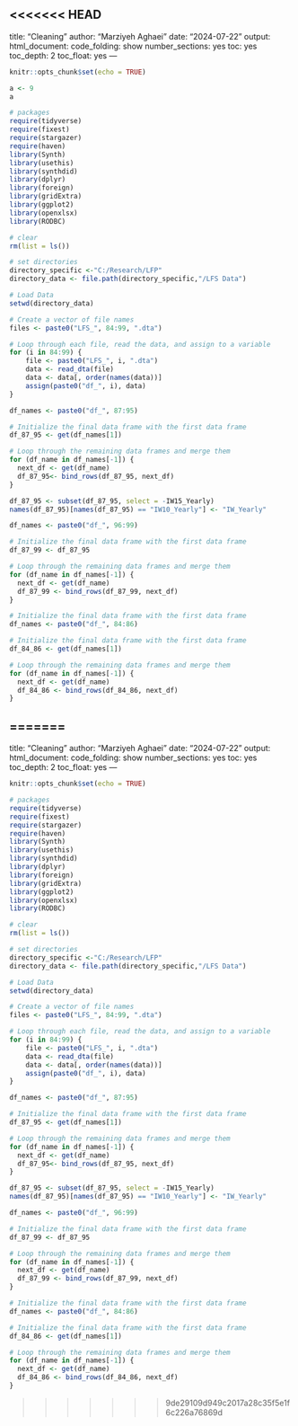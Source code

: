 <<<<<<< HEAD
---
title: "Cleaning"
author: "Marziyeh Aghaei"
date: "2024-07-22"
output:
  html_document: 
    code_folding: show
    number_sections: yes
    toc: yes
    toc_depth: 2
    toc_float: yes
---
```{r setup, include = FALSE}
knitr::opts_chunk$set(echo = TRUE)
```

```{r}
a <- 9
a
```
```{r,message = FALSE}
# packages
require(tidyverse)
require(fixest)
require(stargazer)
require(haven)
library(Synth)
library(usethis)
library(synthdid)
library(dplyr)
library(foreign)
library(gridExtra)
library(ggplot2)
library(openxlsx)
library(RODBC)

# clear
rm(list = ls())

# set directories
directory_specific <-"C:/Research/LFP"
directory_data <- file.path(directory_specific,"/LFS Data")

```
```{r}
# Load Data
setwd(directory_data)

# Create a vector of file names
files <- paste0("LFS_", 84:99, ".dta")

# Loop through each file, read the data, and assign to a variable
for (i in 84:99) {
    file <- paste0("LFS_", i, ".dta")
    data <- read_dta(file)
    data <- data[, order(names(data))]
    assign(paste0("df_", i), data)
}

```
```{r}
df_names <- paste0("df_", 87:95)

# Initialize the final data frame with the first data frame
df_87_95 <- get(df_names[1])

# Loop through the remaining data frames and merge them
for (df_name in df_names[-1]) {
  next_df <- get(df_name)
  df_87_95<- bind_rows(df_87_95, next_df)
}

df_87_95 <- subset(df_87_95, select = -IW15_Yearly)
names(df_87_95)[names(df_87_95) == "IW10_Yearly"] <- "IW_Yearly"

df_names <- paste0("df_", 96:99)

# Initialize the final data frame with the first data frame
df_87_99 <- df_87_95

# Loop through the remaining data frames and merge them
for (df_name in df_names[-1]) {
  next_df <- get(df_name)
  df_87_99 <- bind_rows(df_87_99, next_df)
}

```
```{r}
# Initialize the final data frame with the first data frame
df_names <- paste0("df_", 84:86)

# Initialize the final data frame with the first data frame
df_84_86 <- get(df_names[1])

# Loop through the remaining data frames and merge them
for (df_name in df_names[-1]) {
  next_df <- get(df_name)
  df_84_86 <- bind_rows(df_84_86, next_df)
}
```




=======
---
title: "Cleaning"
author: "Marziyeh Aghaei"
date: "2024-07-22"
output:
  html_document: 
    code_folding: show
    number_sections: yes
    toc: yes
    toc_depth: 2
    toc_float: yes
---
```{r setup, include = FALSE}
knitr::opts_chunk$set(echo = TRUE)
```


```{r,message = FALSE}
# packages
require(tidyverse)
require(fixest)
require(stargazer)
require(haven)
library(Synth)
library(usethis)
library(synthdid)
library(dplyr)
library(foreign)
library(gridExtra)
library(ggplot2)
library(openxlsx)
library(RODBC)

# clear
rm(list = ls())

# set directories
directory_specific <-"C:/Research/LFP"
directory_data <- file.path(directory_specific,"/LFS Data")

```
```{r}
# Load Data
setwd(directory_data)

# Create a vector of file names
files <- paste0("LFS_", 84:99, ".dta")

# Loop through each file, read the data, and assign to a variable
for (i in 84:99) {
    file <- paste0("LFS_", i, ".dta")
    data <- read_dta(file)
    data <- data[, order(names(data))]
    assign(paste0("df_", i), data)
}

```
```{r}
df_names <- paste0("df_", 87:95)

# Initialize the final data frame with the first data frame
df_87_95 <- get(df_names[1])

# Loop through the remaining data frames and merge them
for (df_name in df_names[-1]) {
  next_df <- get(df_name)
  df_87_95<- bind_rows(df_87_95, next_df)
}

df_87_95 <- subset(df_87_95, select = -IW15_Yearly)
names(df_87_95)[names(df_87_95) == "IW10_Yearly"] <- "IW_Yearly"

df_names <- paste0("df_", 96:99)

# Initialize the final data frame with the first data frame
df_87_99 <- df_87_95

# Loop through the remaining data frames and merge them
for (df_name in df_names[-1]) {
  next_df <- get(df_name)
  df_87_99 <- bind_rows(df_87_99, next_df)
}

```
```{r}
# Initialize the final data frame with the first data frame
df_names <- paste0("df_", 84:86)

# Initialize the final data frame with the first data frame
df_84_86 <- get(df_names[1])

# Loop through the remaining data frames and merge them
for (df_name in df_names[-1]) {
  next_df <- get(df_name)
  df_84_86 <- bind_rows(df_84_86, next_df)
}
```




>>>>>>> 9de29109d949c2017a28c35f5e1f6c226a76869d
